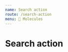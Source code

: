 ```yaml
---
name: Search action
route: /search-action
menu: 🧬 Molecules
---
```



# Search action

<Playground fullBleed noPadding>

  <SearchAction
    label="Rechercher un salarié"
    placeholder="Rechercher un salarié"
    submitLabel="Rechercher"
    onSubmit={console.log}
  />
</Playground>
